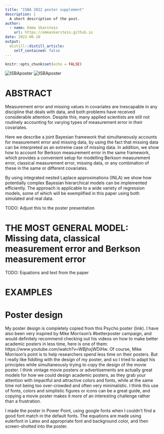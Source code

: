 ```yaml
---
title: "ISBA 2022 poster supplement"
description: |
  A short description of the post.
author:
  - name: Emma Skarstein
    url: https://emmaskarstein.github.io
date: 2022-06-10
output:
  distill::distill_article:
    self_contained: false
---
```



```r
knitr::opts_chunk$set(echo = FALSE)
```

![ISBAposter](https://emmaskarstein.github.io/images/Poster_ISBA.png)
![ISBAposter](https://github.com/emmaSkarstein/emmaSkarstein.github.io/blob/master/images/Poster_ISBA.png)


# ABSTRACT
Measurement error and missing values in covariates are inescapable in any discipline that deals with data, and both problems have received considerable attention. Despite this, many applied scientists are still not routinely accounting for varying types of measurement error in their covariates.

Here we describe a joint Bayesian framework that simultaneously accounts for measurement error and missing data, by using the fact that missing data can be interpreted as an extreme case of missing data. 
In addition, we show how to account for Berkson measurement error in the same framework, which provides a convenient setup for modelling Berkson measurement error, classical measurement error, missing data, or any combination of these in the same or different covariates. 

By using integrated nested Laplace approximations (INLA) we show how potentially complex Bayesian hierarchical models can be implemented efficiently. The approach is applicable to a wide variety of regression models, some of which will be exemplified in this paper using both simulated and real data. 

TODO: Adjust this to the poster presentation

# THE MOST GENERAL MODEL: Missing data, classical measurement error and Berkson measurement error
TODO: Equations and text from the paper

# EXAMPLES


# Poster design
My poster design is completely copied from this Psycho poster (link). I have also been very inspired by Mike Morrison's \#betterposter campaign, and would definitely recommend checking out his videos on how to make better academic posters in less time, here is one of them: https://www.youtube.com/watch?v=WBjhxjWDiHw. 
Of course, Mike Morrison's point is to help researchers spend less time on their posters. But I really like fiddling with the design of my poster, and so I tried to adapt his principles while simultaneously trying to copy the design of the movie poster. I think vintage movie posters or advertisements are actually great models for how we could design academic posters, as they grab your attention with impactful and attractive colors and fonts, while at the same time not being too over-crowded and often very minimalistic. I think this use of fonts, colors and simplistic figures or icons can be a great guide, and copying a movie poster makes it more of an interesting challenge rather than a frustration. 

I made the poster in Power Point, using google fonts when I couldn't find a good font match in the default fonts. The equations are made using eulerfont in Latex and appropriate font and background color, and then screen-shotted into the poster. 


